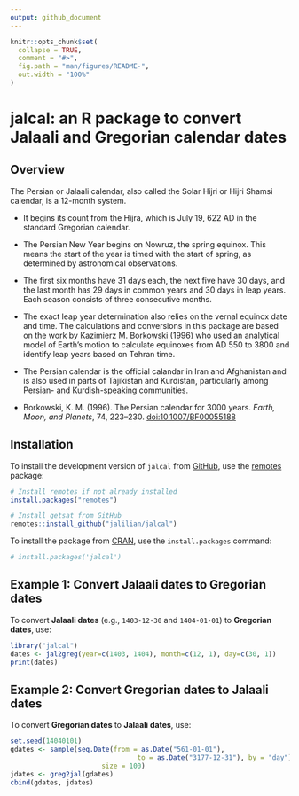 ```yaml
---
output: github_document
---
```


```r
knitr::opts_chunk$set(
  collapse = TRUE,
  comment = "#>",
  fig.path = "man/figures/README-",
  out.width = "100%"
)
```

# jalcal: an R package to convert Jalaali and Gregorian calendar dates

<!-- badges: start -->
<!-- badges: end -->

## Overview

The Persian or Jalaali calendar, also called the Solar Hijri or Hijri Shamsi 
calendar, is a 12-month system. 

- It begins its count from the Hijra, which is July 19, 622 AD in the standard 
Gregorian calendar.

- The Persian New Year begins on Nowruz, the spring equinox. This means the start 
of the year is timed with the start of spring, as determined by astronomical 
observations.

- The first six months have 31 days each, the next five have 30 days, and the 
last month has 29 days in common years and 30 days in leap years. Each season 
consists of three consecutive months.

- The exact leap year determination also relies on the vernal equinox date and 
time. The calculations and conversions in this package are based on the work by 
Kazimierz M. Borkowski (1996) who used an analytical model of Earth's motion 
to calculate equinoxes from AD 550 to 3800 and identify leap years based on 
Tehran time.

- The Persian calendar is the official calandar in Iran and Afghanistan and is 
also used in parts of Tajikistan and Kurdistan, particularly among Persian- and 
Kurdish-speaking communities.


- Borkowski, K. M. (1996). The Persian calendar for 3000 years. 
*Earth, Moon, and Planets*, 74, 223–230. [doi:10.1007/BF00055188](https://doi.org/10.1007/BF00055188)

## Installation

To install the development version of `jalcal` from [GitHub](https://github.com/jalilian/jalcal), use the [remotes](https://CRAN.R-project.org/package=remotes) package:
```r
# Install remotes if not already installed
install.packages("remotes")

# Install getsat from GitHub
remotes::install_github("jalilian/jalcal")
```

To install the package from [CRAN](https://CRAN.R-project.org/package=jalcal), use the `install.packages` command:
```r
# install.packages('jalcal')
```

## Example 1: Convert Jalaali dates to Gregorian dates

To convert **Jalaali dates** (e.g., `1403-12-30` and `1404-01-01`) to **Gregorian dates**, use:
```r
library("jalcal")
dates <- jal2greg(year=c(1403, 1404), month=c(12, 1), day=c(30, 1))
print(dates)
```


## Example 2: Convert Gregorian dates to Jalaali dates

To convert **Gregorian dates** to **Jalaali dates**, use:
```r
set.seed(14040101)
gdates <- sample(seq.Date(from = as.Date("561-01-01"), 
                                to = as.Date("3177-12-31"), by = "day"), 
                       size = 100)
jdates <- greg2jal(gdates)
cbind(gdates, jdates)
```

